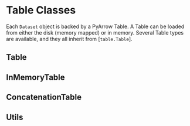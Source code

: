 # Table Classes

Each `Dataset` object is backed by a PyArrow Table.
A Table can be loaded from either the disk (memory mapped) or in memory.
Several Table types are available, and they all inherit from [`table.Table`].

## Table

## InMemoryTable

## ConcatenationTable

## Utils

